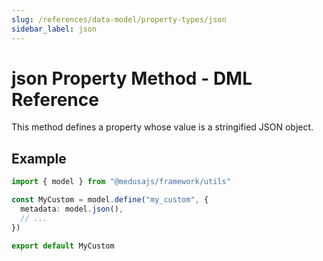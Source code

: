 ```yaml
---
slug: /references/data-model/property-types/json
sidebar_label: json
---
```



# json Property Method - DML Reference

This method defines a property whose value is a stringified JSON object.

## Example

```ts
import { model } from "@medusajs/framework/utils"

const MyCustom = model.define("my_custom", {
  metadata: model.json(),
  // ...
})

export default MyCustom
```
